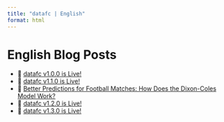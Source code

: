 ```yaml
---
title: "datafc | English"
format: html
---
```


# English Blog Posts

- 📄 [datafc v1.0.0 is Live!](post1/datafc-v100-is-live.qmd){target="_blank"}
- 📄 [datafc v1.1.0 is Live!](post2/datafc-v110-is-live.qmd){target="_blank"}
- 📄 [Better Predictions for Football Matches: How Does the Dixon-Coles Model Work?](post3/better-predictions-for-football-matches-how-does-the-dixon-coles-model-work.qmd){target="_blank"}
- 📄 [datafc v1.2.0 is Live!](post4/datafc-v120-is-live.qmd){target="_blank"}
- 📄 [datafc v1.3.0 is Live!](post5/datafc-v130-is-live.qmd){target="_blank"}